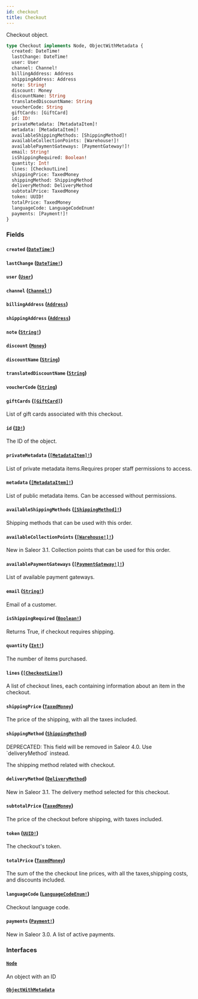 ```yaml
---
id: checkout
title: Checkout
---
```


Checkout object.

```graphql
type Checkout implements Node, ObjectWithMetadata {
  created: DateTime!
  lastChange: DateTime!
  user: User
  channel: Channel!
  billingAddress: Address
  shippingAddress: Address
  note: String!
  discount: Money
  discountName: String
  translatedDiscountName: String
  voucherCode: String
  giftCards: [GiftCard]
  id: ID!
  privateMetadata: [MetadataItem]!
  metadata: [MetadataItem]!
  availableShippingMethods: [ShippingMethod]!
  availableCollectionPoints: [Warehouse!]!
  availablePaymentGateways: [PaymentGateway!]!
  email: String!
  isShippingRequired: Boolean!
  quantity: Int!
  lines: [CheckoutLine]
  shippingPrice: TaxedMoney
  shippingMethod: ShippingMethod
  deliveryMethod: DeliveryMethod
  subtotalPrice: TaxedMoney
  token: UUID!
  totalPrice: TaxedMoney
  languageCode: LanguageCodeEnum!
  payments: [Payment!]!
}
```

### Fields

#### `created` ([`DateTime!`](../../../developer/api-reference/scalars/date-time))

#### `lastChange` ([`DateTime!`](../../../developer/api-reference/scalars/date-time))

#### `user` ([`User`](../../../developer/api-reference/objects/user))

#### `channel` ([`Channel!`](../../../developer/api-reference/objects/channel))

#### `billingAddress` ([`Address`](../../../developer/api-reference/objects/address))

#### `shippingAddress` ([`Address`](../../../developer/api-reference/objects/address))

#### `note` ([`String!`](../../../developer/api-reference/scalars/string))

#### `discount` ([`Money`](../../../developer/api-reference/objects/money))

#### `discountName` ([`String`](../../../developer/api-reference/scalars/string))

#### `translatedDiscountName` ([`String`](../../../developer/api-reference/scalars/string))

#### `voucherCode` ([`String`](../../../developer/api-reference/scalars/string))

#### `giftCards` ([`[GiftCard]`](../../../developer/api-reference/objects/gift-card))

List of gift cards associated with this checkout.

#### `id` ([`ID!`](../../../developer/api-reference/scalars/id))

The ID of the object.

#### `privateMetadata` ([`[MetadataItem]!`](../../../developer/api-reference/objects/metadata-item))

List of private metadata items.Requires proper staff permissions to access.

#### `metadata` ([`[MetadataItem]!`](../../../developer/api-reference/objects/metadata-item))

List of public metadata items. Can be accessed without permissions.

#### `availableShippingMethods` ([`[ShippingMethod]!`](../../../developer/api-reference/objects/shipping-method))

Shipping methods that can be used with this order.

#### `availableCollectionPoints` ([`[Warehouse!]!`](../../../developer/api-reference/objects/warehouse))

New in Saleor 3.1. Collection points that can be used for this order.

#### `availablePaymentGateways` ([`[PaymentGateway!]!`](../../../developer/api-reference/objects/payment-gateway))

List of available payment gateways.

#### `email` ([`String!`](../../../developer/api-reference/scalars/string))

Email of a customer.

#### `isShippingRequired` ([`Boolean!`](../../../developer/api-reference/scalars/boolean))

Returns True, if checkout requires shipping.

#### `quantity` ([`Int!`](../../../developer/api-reference/scalars/int))

The number of items purchased.

#### `lines` ([`[CheckoutLine]`](../../../developer/api-reference/objects/checkout-line))

A list of checkout lines, each containing information about an item in the checkout.

#### `shippingPrice` ([`TaxedMoney`](../../../developer/api-reference/objects/taxed-money))

The price of the shipping, with all the taxes included.

#### `shippingMethod` ([`ShippingMethod`](../../../developer/api-reference/objects/shipping-method))

<span class="badge badge--warning">
  DEPRECATED: This field will be removed in Saleor 4.0. Use `deliveryMethod`
  instead.
</span>

The shipping method related with checkout.

#### `deliveryMethod` ([`DeliveryMethod`](../../../developer/api-reference/unions/delivery-method))

New in Saleor 3.1. The delivery method selected for this checkout.

#### `subtotalPrice` ([`TaxedMoney`](../../../developer/api-reference/objects/taxed-money))

The price of the checkout before shipping, with taxes included.

#### `token` ([`UUID!`](../../../developer/api-reference/scalars/uuid))

The checkout's token.

#### `totalPrice` ([`TaxedMoney`](../../../developer/api-reference/objects/taxed-money))

The sum of the the checkout line prices, with all the taxes,shipping costs, and discounts included.

#### `languageCode` ([`LanguageCodeEnum!`](../../../developer/api-reference/enums/language-code-enum))

Checkout language code.

#### `payments` ([`Payment!`](../../../developer/api-reference/objects/payment))

New in Saleor 3.0. A list of active payments.

### Interfaces

#### [`Node`](../../../developer/api-reference/interfaces/node)

An object with an ID

#### [`ObjectWithMetadata`](../../../developer/api-reference/interfaces/object-with-metadata)
